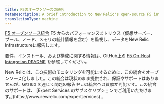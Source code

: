 ```yaml
---
title: F5のオープンソースの統合
metaDescription: A brief introduction to New Relic's open-source F5 integration.
translationType: machine
---
```


[F5 ](https://support.f5.com/csp/knowledge-center/software/BIG-IP)[オープンソース統合](/docs/integrations/new-relic-integrations/getting-started/introduction-infrastructure-integrations) F5 からのパフォーマンスメトリクス（仮想サーバー、プール、ノード、メモリの統計情報を含む）を監視し、データをNew Relic Infrastructureに報告します。

要件、インストール、および構成に関する情報は、GitHub上の [F5 On-Host Integration README](https://github.com/newrelic/nri-f5) を参照してください。

<Callout variant="important">
  New Relic は、この技術のモニタリングを可能にするために、この統合をオープンソース化しました。この統合は現状のまま提供され、保証やサポートはありませんが、GitHub を通じて問題の報告やこの統合への貢献が可能です。この統合のサポートは、 [Expert Services のサブスクリプションでご利用いただけます。](https://www.newrelic.com/expertservices) 。
</Callout>